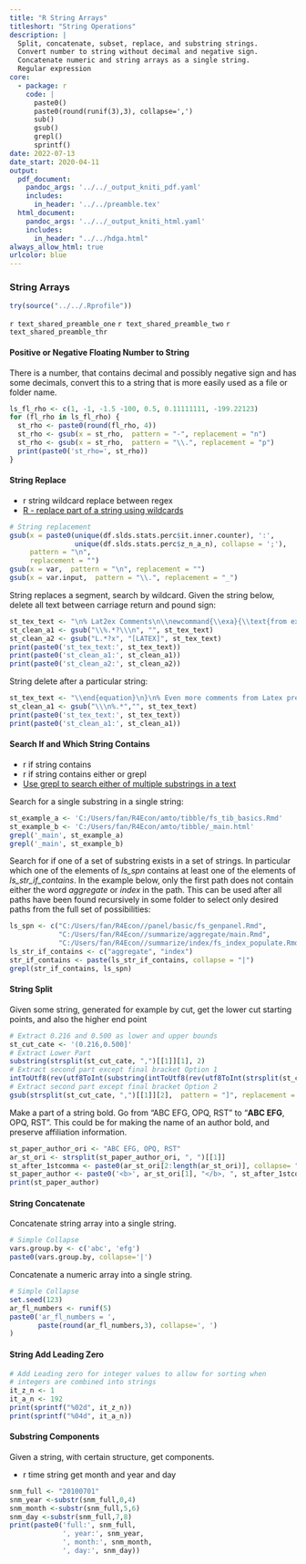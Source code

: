 ```yaml
---
title: "R String Arrays"
titleshort: "String Operations"
description: |
  Split, concatenate, subset, replace, and substring strings.
  Convert number to string without decimal and negative sign.
  Concatenate numeric and string arrays as a single string.
  Regular expression
core:
  - package: r
    code: |
      paste0()
      paste0(round(runif(3),3), collapse=',')
      sub()
      gsub()
      grepl()
      sprintf()
date: 2022-07-13
date_start: 2020-04-11
output:
  pdf_document:
    pandoc_args: '../../_output_kniti_pdf.yaml'
    includes:
      in_header: '../../preamble.tex'
  html_document:
    pandoc_args: '../../_output_kniti_html.yaml'
    includes:
      in_header: "../../hdga.html"
always_allow_html: true
urlcolor: blue
---
```


### String Arrays

```r
try(source("../../.Rprofile"))
```

`r text_shared_preamble_one`
`r text_shared_preamble_two`
`r text_shared_preamble_thr`

#### Positive or Negative Floating Number to String

There is a number, that contains decimal and possibly negative sign and has some decimals, convert this to a string that is more easily used as a file or folder name.

```r
ls_fl_rho <- c(1, -1, -1.5 -100, 0.5, 0.11111111, -199.22123)
for (fl_rho in ls_fl_rho) {
  st_rho <- paste0(round(fl_rho, 4))
  st_rho <- gsub(x = st_rho,  pattern = "-", replacement = "n")
  st_rho <- gsub(x = st_rho,  pattern = "\\.", replacement = "p")
  print(paste0('st_rho=', st_rho))
}
```

#### String Replace

- r string wildcard replace between regex
- [R - replace part of a string using wildcards](https://stackoverflow.com/a/27246520/8280804)

```r
# String replacement
gsub(x = paste0(unique(df.slds.stats.perc$it.inner.counter), ':',
                unique(df.slds.stats.perc$z_n_a_n), collapse = ';'),
     pattern = "\n",
     replacement = "")
gsub(x = var,  pattern = "\n", replacement = "")
gsub(x = var.input,  pattern = "\\.", replacement = "_")
```

String replaces a segment, search by wildcard. Given the string below, delete all text between carriage return and pound sign:

```r
st_tex_text <- "\n% Lat2ex Comments\n\\newcommand{\\exa}{\\text{from external file: } \\alpha + \\beta}\n% More LaLatex Comments\n"
st_clean_a1 <- gsub("\\%.*?\\\n", "", st_tex_text)
st_clean_a2 <- gsub("L.*?x", "[LATEX]", st_tex_text)
print(paste0('st_tex_text:', st_tex_text))
print(paste0('st_clean_a1:', st_clean_a1))
print(paste0('st_clean_a2:', st_clean_a2))
```

String delete after a particular string:

```r
st_tex_text <- "\\end{equation}\n}\n% Even more comments from Latex preamble"
st_clean_a1 <- gsub("\\\n%.*","", st_tex_text)
print(paste0('st_tex_text:', st_tex_text))
print(paste0('st_clean_a1:', st_clean_a1))
```

#### Search If and Which String Contains

- r if string contains
- r if string contains either or grepl
- [Use grepl to search either of multiple substrings in a text](https://stackoverflow.com/a/26319765/8280804)

Search for a single substring in a single string:

```r
st_example_a <- 'C:/Users/fan/R4Econ/amto/tibble/fs_tib_basics.Rmd'
st_example_b <- 'C:/Users/fan/R4Econ/amto/tibble/_main.html'
grepl('_main', st_example_a)
grepl('_main', st_example_b)
```

Search for if one of a set of substring exists in a set of strings. In particular which one of the elements of *ls_spn* contains at least one of the elements of *ls_str_if_contains*. In the example below, only the first path does not contain either the word *aggregate* or *index* in the path. This can be used after all paths have been found recursively in some folder to select only desired paths from the full set of possibilities:

```r
ls_spn <- c("C:/Users/fan/R4Econ//panel/basic/fs_genpanel.Rmd",
            "C:/Users/fan/R4Econ//summarize/aggregate/main.Rmd",
            "C:/Users/fan/R4Econ//summarize/index/fs_index_populate.Rmd")
ls_str_if_contains <- c("aggregate", "index")
str_if_contains <- paste(ls_str_if_contains, collapse = "|")
grepl(str_if_contains, ls_spn)
```

#### String Split

Given some string, generated for example by cut, get the lower cut starting points, and also the higher end point

```r
# Extract 0.216 and 0.500 as lower and upper bounds
st_cut_cate <- '(0.216,0.500]'
# Extract Lower Part
substring(strsplit(st_cut_cate, ",")[[1]][1], 2)
# Extract second part except final bracket Option 1
intToUtf8(rev(utf8ToInt(substring(intToUtf8(rev(utf8ToInt(strsplit(st_cut_cate, ",")[[1]][2]))), 2))))
# Extract second part except final bracket Option 2
gsub(strsplit(st_cut_cate, ",")[[1]][2],  pattern = "]", replacement = "")
```

Make a part of a string bold. Go from "ABC EFG, OPQ, RST" to "**ABC EFG**, OPQ, RST". This could be for making the name of an author bold, and preserve affiliation information.

```r
st_paper_author_ori <- "ABC EFG, OPQ, RST"
ar_st_ori <- strsplit(st_paper_author_ori, ", ")[[1]]
st_after_1stcomma <- paste0(ar_st_ori[2:length(ar_st_ori)], collapse= ", ")
st_paper_author <- paste0('<b>', ar_st_ori[1], "</b>, ", st_after_1stcomma )
print(st_paper_author)
```

#### String Concatenate

Concatenate string array into a single string.

```r
# Simple Collapse
vars.group.by <- c('abc', 'efg')
paste0(vars.group.by, collapse='|')
```

Concatenate a numeric array into a single string.

```r
# Simple Collapse
set.seed(123)
ar_fl_numbers <- runif(5)
paste0('ar_fl_numbers = ', 
       paste(round(ar_fl_numbers,3), collapse=', ')
)
```

#### String Add Leading Zero

```r
# Add Leading zero for integer values to allow for sorting when
# integers are combined into strings
it_z_n <- 1
it_a_n <- 192
print(sprintf("%02d", it_z_n))
print(sprintf("%04d", it_a_n))
```

#### Substring Components

Given a string, with certain structure, get components.

- r time string get month and year and day

```r
snm_full <- "20100701"
snm_year <-substr(snm_full,0,4)
snm_month <-substr(snm_full,5,6)
snm_day <-substr(snm_full,7,8)
print(paste0('full:', snm_full,
             ', year:', snm_year,
             ', month:', snm_month,
             ', day:', snm_day))
```
